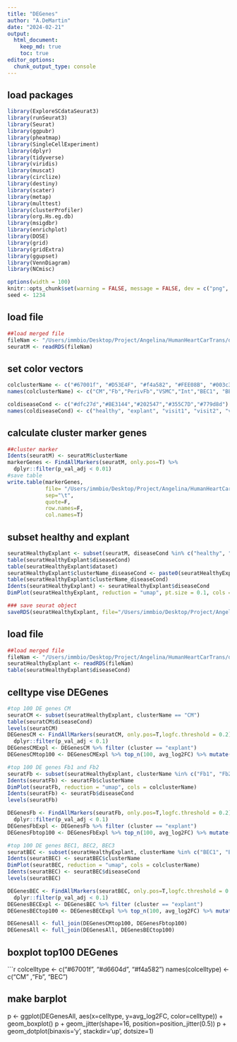 ```yaml
---
title: "DEGenes"
author: "A.DeMartin"
date: "2024-02-21"
output: 
  html_document:
    keep_md: true
    toc: true
editor_options: 
  chunk_output_type: console
---
```


## load packages
```r
library(ExploreSCdataSeurat3)
library(runSeurat3)
library(Seurat)
library(ggpubr)
library(pheatmap)
library(SingleCellExperiment)
library(dplyr)
library(tidyverse)
library(viridis)
library(muscat)
library(circlize)
library(destiny)
library(scater)
library(metap)
library(multtest)
library(clusterProfiler)
library(org.Hs.eg.db)
library(msigdbr)
library(enrichplot)
library(DOSE)
library(grid)
library(gridExtra)
library(ggupset)
library(VennDiagram)
library(NCmisc)
```

```r
options(width = 100)
knitr::opts_chunk$set(warning = FALSE, message = FALSE, dev = c("png", "pdf"))
seed <- 1234
```

## load file
```r
##load merged file 
fileNam <- "/Users/immbio/Desktop/Project/Angelina/HumanHeartCarTrans/data/Human_heart_allmerged_seurat.rds"
seuratM <- readRDS(fileNam)
```

## set color vectors 
```r
colclusterName <- c("#67001f", "#D53E4F", "#f4a582", "#FEE08B", "#003c30","#01665e","#66C2A5", "#3288BD","#BEAED4", "#c7eae5","#355C7D","#202547","#B45B5C","#8c510a")
names(colclusterName) <- c("CM","Fb","PerivFb","VSMC","Int","BEC1", "BEC2","LEC","NC","AdipoC","Mph","Mph2","Tcell","Tcell2")

coldiseaseCond <- c("#dfc27d","#BE3144","#202547","#355C7D","#779d8d")
names(coldiseaseCond) <- c("healthy", "explant", "visit1", "visit2", "visit3")
```

## calculate cluster marker genes
```r
##cluster marker
Idents(seuratM) <- seuratM$clusterName
markerGenes <- FindAllMarkers(seuratM, only.pos=T) %>% 
  dplyr::filter(p_val_adj < 0.01)
#save table
write.table(markerGenes, 
            file= "/Users/immbio/Desktop/Project/Angelina/HumanHeartCarTrans/analysis/markerGenesclusterName",
            sep="\t",
            quote=F,
            row.names=F,
            col.names=T)
```

## subset healthy and explant
```r
seuratHealthyExplant <- subset(seuratM, diseaseCond %in% c("healthy", "explant"))
table(seuratHealthyExplant$diseaseCond)
table(seuratHealthyExplant$dataset)
seuratHealthyExplant$clusterName_diseaseCond <- paste0(seuratHealthyExplant$clusterName, '_', seuratHealthyExplant$diseaseCond)
table(seuratHealthyExplant$clusterName_diseaseCond)
Idents(seuratHealthyExplant) <- seuratHealthyExplant$diseaseCond
DimPlot(seuratHealthyExplant, reduction = "umap", pt.size = 0.1, cols = coldiseaseCond, raster = FALSE, split.by = "diseaseCond") + theme(legend.position = "null")
```

```r
### save seurat object
saveRDS(seuratHealthyExplant, file="/Users/immbio/Desktop/Project/Angelina/HumanHeartCarTrans/data/Human_heart_subset_healthyANDexplant_seurat.rds")
```

## load file
```r
##load merged file 
fileNam <- "/Users/immbio/Desktop/Project/Angelina/HumanHeartCarTrans/data/Human_heart_subset_healthyANDexplant_seurat.rds"
seuratHealthyExplant <- readRDS(fileNam)
table(seuratHealthyExplant$diseaseCond)
```

## celltype vise DEGenes
```r
#top 100 DE genes CM
seuratCM <- subset(seuratHealthyExplant, clusterName == "CM")
table(seuratCM$diseaseCond)
levels(seuratCM)
DEGenesCM <- FindAllMarkers(seuratCM, only.pos=T,logfc.threshold = 0.2) %>% 
  dplyr::filter(p_val_adj < 0.1) 
DEGenesCMExpl <- DEGenesCM %>% filter (cluster == "explant")
DEGenesCMtop100 <- DEGenesCMExpl %>% top_n(100, avg_log2FC) %>% mutate(celltype = "CM")

#top 100 DE genes Fb1 and Fb2
seuratFb <- subset(seuratHealthyExplant, clusterName %in% c("Fb1", "Fb2"))
Idents(seuratFb) <- seuratFb$clusterName
DimPlot(seuratFb, reduction = "umap", cols = colclusterName)
Idents(seuratFb) <- seuratFb$diseaseCond
levels(seuratFb)

DEGenesFb <- FindAllMarkers(seuratFb, only.pos=T,logfc.threshold = 0.2) %>% 
  dplyr::filter(p_val_adj < 0.1) 
DEGenesFbExpl <- DEGenesFb %>% filter (cluster == "explant")
DEGenesFbtop100 <- DEGenesFbExpl %>% top_n(100, avg_log2FC) %>% mutate(celltype = "Fb")

#top 100 DE genes BEC1, BEC2, BEC3
seuratBEC <- subset(seuratHealthyExplant, clusterName %in% c("BEC1", "BEC2", "BEC3"))
Idents(seuratBEC) <- seuratBEC$clusterName
DimPlot(seuratBEC, reduction = "umap", cols = colclusterName)
Idents(seuratBEC) <- seuratBEC$diseaseCond
levels(seuratBEC)

DEGenesBEC <- FindAllMarkers(seuratBEC, only.pos=T,logfc.threshold = 0.2) %>% 
  dplyr::filter(p_val_adj < 0.1) 
DEGenesBECExpl <- DEGenesBEC %>% filter (cluster == "explant")
DEGenesBECtop100 <- DEGenesBECExpl %>% top_n(100, avg_log2FC) %>% mutate(celltype = "BEC")

DEGenesAll <- full_join(DEGenesCMtop100, DEGenesFbtop100)
DEGenesAll <- full_join(DEGenesAll, DEGenesBECtop100)
```

## boxplot top100 DEGenes
```r
colcelltype <- c("#67001f",  "#d6604d", "#f4a582") 
names(colcelltype) <- c("CM" ,"Fb", "BEC")

## make barplot
p <- ggplot(DEGenesAll, aes(x=celltype, y=avg_log2FC, color=celltype)) + 
  geom_boxplot()
p + geom_jitter(shape=16, position=position_jitter(0.5))
p + geom_dotplot(binaxis='y', stackdir='up', dotsize=1)
